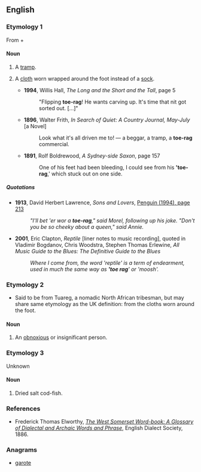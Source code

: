 ==English==

===Etymology 1===
From {{term|toe||lang=en}} + {{term|rag#Noun|rag|lang=en}}

====Noun====
{{en-noun|sg=[[toe]] [[rag]]}}
# {{British|slang|pejorative}} A [[tramp]]. 
# {{archaic}} A [[cloth]] worn wrapped around the foot instead of a [[sock]].
#* '''1994''', Willis Hall, ''The Long and the Short and the Tall'', page 5
#*:"Flipping '''toe-rag'''! He wants carving up. It's time that nit got sorted out. [...]"
#* '''1896''', Walter Frith, ''In Search of Quiet: A Country Journal, May-July'' [a Novel]
#*: Look what it's all driven me to! — a beggar, a tramp, a '''toe-rag''' commercial.
#* '''1891''', Rolf Boldrewood, ''A Sydney-side Saxon'', page 157
#*: One of his feet had been bleeding, I could see from his ''''toe-rag''',' which stuck out on one side.

=====Quotations=====
* '''1913''', David Herbert Lawrence, ''Sons and Lovers'', [http://books.google.com/books?id=u_6NXPw4X4cC&pg=PA213&dq=%22toe+rag%22+date:1951-2008&as_brr=3&ei=VG5VR6fLDaXepQLngcGDBg&sig=Xr_IPt0x1Bs8h6OSQFxVWP4jTvk Penguin (1994), page 213]
*: ''"I'll bet 'er wor a '''toe-rag'''," said Morel, following up his joke. "Don't you be so cheeky about a queen," said Annie.''
* '''2001''', Eric Clapton, ''Reptile'' [liner notes to music recording], quoted in Vladimir Bogdanov, Chris Woodstra, Stephen Thomas Erlewine, ''All Music Guide to the Blues: The Definitive Guide to the Blues''
*: ''Where I come from, the word 'reptile' is a term of endearment, used in much the same way as ''''toe rag'''' or 'moosh'.''

===Etymology 2===
* Said to be from Tuareg, a nomadic North African tribesman, but may share same etymology as the UK definition: from the cloths worn around the foot.

====Noun====
{{en-noun|sg=[[toe]] [[rag]]}}
# {{Ireland|slang|pejorative}} An [[obnoxious]] or insignificant person. 

===Etymology 3===
Unknown

====Noun====
{{en-noun|sg=[[toe]] [[rag]]}}
# {{British|Somerset}} Dried salt cod-fish.

===References===
* Frederick Thomas Elworthy, ''[http://books.google.com/books?id=WVYJAAAAQAAJ&pg=PA766&dq=%22toe+rag%22+date:1500-1900&as_brr=3&ei=SmpVR6TSC4PupwKc5IzRAg The West Somerset Word-book: A Glossary of Dialectal and Archaic Words and Phrase]'', English Dialect Society, 1886.

===Anagrams===
* [[garote#English|garote]]